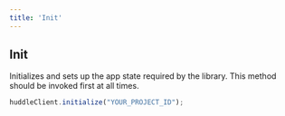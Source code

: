```yaml
---
title: 'Init'
---
```


## Init

Initializes and sets up the app state required by the library. This method should be invoked first at all times.

```js
huddleClient.initialize("YOUR_PROJECT_ID");
```



